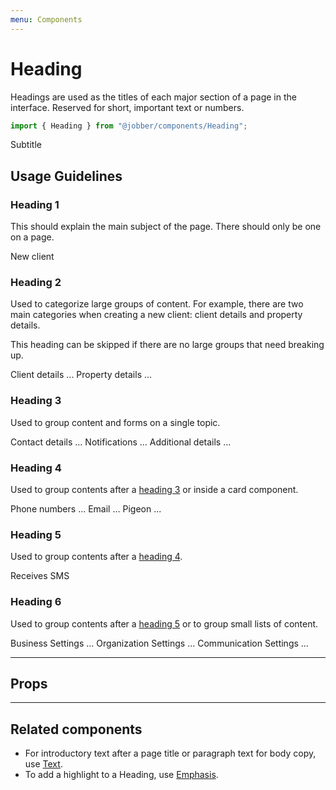 ```yaml
---
menu: Components
---
```



# Heading

Headings are used as the titles of each major section of a page in the
interface. Reserved for short, important text or numbers.

```ts
import { Heading } from "@jobber/components/Heading";
```

<Playground>
  <Heading level={2}>Subtitle</Heading>
</Playground>

## Usage Guidelines

### Heading 1

This should explain the main subject of the page. There should only be one on a
page.

<Playground>
  <Heading level={1}>New client</Heading>
</Playground>

### Heading 2

Used to categorize large groups of content. For example, there are two main
categories when creating a new client: client details and property details.

This heading can be skipped if there are no large groups that need breaking up.

<Playground>
  <Heading level={2}>Client details</Heading>
  ...
  <Heading level={2}>Property details</Heading>
  ...
</Playground>

### Heading 3

Used to group content and forms on a single topic.

<Playground>
  <Heading level={3}>Contact details</Heading>
  ...
  <Heading level={3}>Notifications</Heading>
  ...
  <Heading level={3}>Additional details</Heading>
  ...
</Playground>

### Heading 4

Used to group contents after a [heading 3](#heading-3) or inside a card
component.

<Playground>
  <Heading level={4}>Phone numbers</Heading>
  ...
  <Heading level={4}>Email</Heading>
  ...
  <Heading level={4}>Pigeon</Heading>
  ...
</Playground>

### Heading 5

Used to group contents after a [heading 4](#heading-4).

<Playground>
  <Heading level={5}>Receives SMS</Heading>
</Playground>

### Heading 6

Used to group contents after a [heading 5](#heading-5) or to group small lists
of content.

<Playground>
  <Heading level={6}>Business Settings</Heading>
  ...
  <Heading level={6}>Organization Settings</Heading>
  ...
  <Heading level={6}>Communication Settings</Heading>
  ...
</Playground>

---

## Props

<Props of={Heading} />

---

## Related components

- For introductory text after a page title or paragraph text for body copy, use
  [Text](text).
- To add a highlight to a Heading, use
  [Emphasis](https://atlantis.getjobber.com/packages-components-src-emphasis-emphasis).
